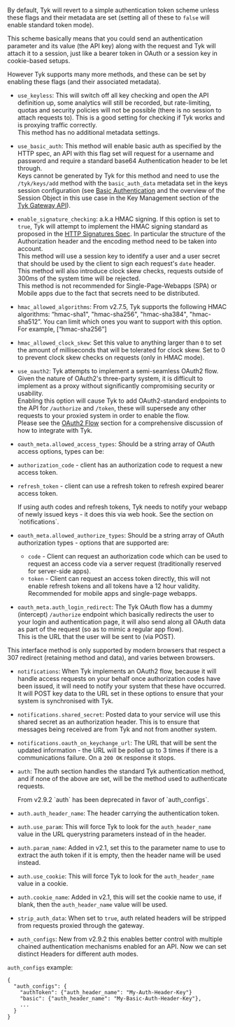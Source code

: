 ---
---

By default, Tyk will revert to a simple authentication token scheme unless these flags and their metadata are set (setting all of these to `false` will enable standard token mode).

This scheme basically means that you could send an authentication parameter and its value (the API key) along with the request and Tyk will attach it to a session, just like a bearer token in OAuth or a session key in cookie-based setups.

However Tyk supports many more methods, and these can be set by enabling these flags (and their associated metadata).

- `use_keyless`: This will switch off all key checking and open the API definition up, some analytics will still be recorded, but rate-limiting, quotas and security policies will not be possible (there is no session to attach requests to). This is a good setting for checking if Tyk works and is proxying traffic correctly.  
  This method has no additional metadata settings.

- `use_basic_auth`: This method will enable basic auth as specified by the HTTP spec, an API with this flag set will request for a username and password and require a standard base64 Authentication header to be let through.  
  Keys cannot be generated by Tyk for this method and need to use the `/tyk/keys/add` method with the `basic_auth_data` metadata set in the keys session configuration (see [Basic Authentication](/api-management/authentication-authorization#use-basic-authentication) and the overview of the Session Object in this use case in the Key Management section of the [Tyk Gateway API](https://tyk.io/docs/tyk-gateway-api/)).

- `enable_signature_checking`: a.k.a HMAC signing. If this option is set to `true`, Tyk will attempt to implement the HMAC signing standard as proposed in the [HTTP Signatures Spec](https://web-payments.org/specs/ED/http-signatures/2014-02-01/#page-3). In particular the structure of the Authorization header and the encoding method need to be taken into account.  
  This method will use a session key to identify a user and a user secret that should be used by the client to sign each request's `date` header.  
  This method will also introduce clock skew checks, requests outside of 300ms of the system time will be rejected.  
  This method is not recommended for Single-Page-Webapps (SPA) or Mobile apps due to the fact that secrets need to be distributed.

- `hmac_allowed_algorithms`: From v2.7.5, Tyk supports the following HMAC algorithms: “hmac-sha1", "hmac-sha256", "hmac-sha384", "hmac-sha512”. You can limit which ones you want to support with this option. For example, [“hmac-sha256”]

- `hmac_allowed_clock_skew`: Set this value to anything larger than `0` to set the amount of milliseconds that will be tolerated for clock skew. Set to 0 to prevent clock skew checks on requests (only in HMAC mode).

- `use_oauth2`: Tyk attempts to implement a semi-seamless OAuth2 flow. Given the nature of OAuth2's three-party system, it is difficult to implement as a proxy without significantly compromising security or usability.  
  Enabling this option will cause Tyk to add OAuth2-standard endpoints to the API for `/authorize` and `/token`, these will supersede any other requests to your proxied system in order to enable the flow.  
  Please see the [OAuth2 Flow](/api-management/authentication-authorization#set-up-oauth-20-authorization) section for a comprehensive discussion of how to integrate with Tyk.

- `oauth_meta.allowed_access_types`: Should be a string array of OAuth access options, types can be:
- `authorization_code` - client has an authorization code to request a new access token.
- `refresh_token` - client can use a refresh token to refresh expired bearer access token.



    <Note>
    If using auth codes and refresh tokens, Tyk needs to notify your webapp of newly issued keys - it does this via web hook. See the section on `notifications`.
    </Note>



- `oauth_meta.allowed_authorize_types`: Should be a string array of OAuth authorization types - options that are supported are:

  - `code` - Client can request an authorization code which can be used to request an access code via a server request (traditionally reserved for server-side apps).
  - `token` - Client can request an access token directly, this will not enable refresh tokens and all tokens have a 12 hour validity. Recommended for mobile apps and single-page webapps.

- `oauth_meta.auth_login_redirect`: The Tyk OAuth flow has a dummy (intercept) `/authorize` endpoint which basically redirects the user to your login and authentication page, it will also send along all OAuth data as part of the request (so as to mimic a regular app flow).  
  This is the URL that the user will be sent to (via POST).


<Note>
This interface method is only supported by modern browsers that respect a 307 redirect (retaining method and data), and varies between browsers.
</Note>



- `notifications`: When Tyk implements an OAuth2 flow, because it will handle access requests on your behalf once authorization codes have been issued, it will need to notify your system that these have occurred.  
  It will POST key data to the URL set in these options to ensure that your system is synchronised with Tyk.

- `notifications.shared_secret`: Posted data to your service will use this shared secret as an authorization header. This is to ensure that messages being received are from Tyk and not from another system.

- `notifications.oauth_on_keychange_url`: The URL that will be sent the updated information - the URL will be polled up to 3 times if there is a communications failure. On a `200 OK` response it stops.

- `auth`: The auth section handles the standard Tyk authentication method, and if none of the above are set, will be the method used to authenticate requests.



    <Note>
    From v2.9.2 `auth` has been deprecated in favor of `auth_configs`.
    </Note>



- `auth.auth_header_name`: The header carrying the authentication token.

- `auth.use_param`: This will force Tyk to look for the `auth_header_name` value in the URL querystring parameters instead of in the header.

- `auth.param_name`: Added in v2.1, set this to the parameter name to use to extract the auth token if it is empty, then the header name will be used instead.

- `auth.use_cookie`: This will force Tyk to look for the `auth_header_name` value in a cookie.

- `auth.cookie_name`: Added in v2.1, this will set the cookie name to use, if blank, then the `auth_header_name` value will be used.

- `strip_auth_data`: When set to `true`, auth related headers will be stripped from requests proxied through the gateway.

- `auth_configs`: New from v2.9.2 this enables better control with multiple chained authentication mechanisms enabled for an API. Now we can set distinct Headers for different auth modes.

`auth_configs` example:

```
{
  "auth_configs": {
    "authToken": {"auth_header_name": "My-Auth-Header-Key"}
    "basic": {"auth_header_name": "My-Basic-Auth-Header-Key"},
    ...
  }
}
```

